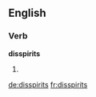 ==English==

===Verb===
'''disspirits'''

# {{en-third-person singular of|disspirit}} {{alternative spelling of|dispirits}}

[[de:disspirits]]
[[fr:disspirits]]